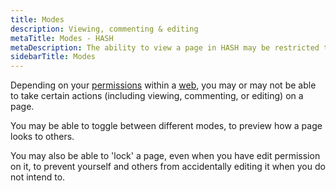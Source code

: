 ```yaml
---
title: Modes
description: Viewing, commenting & editing
metaTitle: Modes - HASH
metaDescription: The ability to view a page in HASH may be restricted to a particular "mode". For example, you may have the right to comment on a page, but not edit it.
sidebarTitle: Modes
---
```


Depending on your [permissions](/guide/webs/permissions) within a [web](/guide/webs), you may or may not be able to take certain actions (including viewing, commenting, or editing) on a page.

You may be able to toggle between different modes, to preview how a page looks to others.

You may also be able to 'lock' a page, even when you have edit permission on it, to prevent yourself and others from accidentally editing it when you do not intend to.
